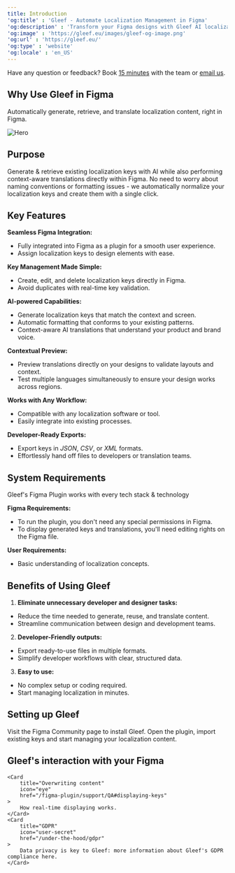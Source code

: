 ```yaml
---
title: Introduction
'og:title' : 'Gleef - Automate Localization Management in Figma'
'og:description' : 'Transform your Figma designs with Gleef AI localization tool. Automate key management, perform intelligent translations, and streamline workflows for designers, developers, and product managers.'
'og:image' : 'https://gleef.eu/images/gleef-og-image.png'
'og:url' : 'https://gleef.eu/'
'og:type' : 'website'
'og:locale' : 'en_US'
---
```


<Info>Have any question or feedback? Book [15 minutes](https://booking.gleef.eu/team/gleef/get-in-touch) with the team or [email us](mailto:contact@gleef.eu).</Info>

## Why Use Gleef in Figma
Automatically generate, retrieve, and translate localization content, right in Figma.

<img
    src="/images/figma-plugin_banner.png"
    alt="Hero"
/>

## Purpose
Generate & retrieve existing localization keys with AI while also performing context-aware translations directly within Figma.
No need to worry about naming conventions or formatting issues - we automatically normalize your localization keys and create them with a single click.

## Key Features
**Seamless Figma Integration:**
- Fully integrated into Figma as a plugin for a smooth user experience.
- Assign localization keys to design elements with ease.

**Key Management Made Simple:**
- Create, edit, and delete localization keys directly in Figma.
- Avoid duplicates with real-time key validation.

**AI-powered Capabilities:**
- Generate localization keys that match the context and screen.
- Automatic formatting that conforms to your existing patterns.
- Context-aware AI translations that understand your product and brand voice.

**Contextual Preview:**
- Preview translations directly on your designs to validate layouts and context.
- Test multiple languages simultaneously to ensure your design works across regions.

**Works with Any Workflow:**
- Compatible with any localization software or tool.
- Easily integrate into existing processes.

**Developer-Ready Exports:**
- Export keys in *JSON*, *CSV*, or *XML* formats.
- Effortlessly hand off files to developers or translation teams.



## System Requirements
<Check>Gleef's Figma Plugin works with every tech stack & technology</Check>

**Figma Requirements:**
- To run the plugin, you don't need any special permissions in Figma.
- To display generated keys and translations, you'll need editing rights on the Figma file.

**User Requirements:**
- Basic understanding of localization concepts.


## Benefits of Using Gleef
1.  **Eliminate unnecessary developer and designer tasks:**
* Reduce the time needed to generate, reuse, and translate content.
* Streamline communication between design and development teams.
2.  **Developer-Friendly outputs:**
* Export ready-to-use files in multiple formats.
* Simplify developer workflows with clear, structured data.
3.  **Easy to use:**
* No complex setup or coding required.
* Start managing localization in minutes.

## Setting up Gleef

<CardGroup cols={2}>
    <Card
        title="Install the plugin"
        icon="plug"
        href="http://figma.gleef.eu"
    >
        Visit the Figma Community page to install Gleef.
    </Card>
    <Card
        title="Start managing localization"
        icon="key"
        href="quickstart"
    >
        Open the plugin, import existing keys and start managing your localization content.
    </Card>
</CardGroup>

## Gleef's interaction with your Figma

<CardGroup cols={2}>

    <Card
        title="Overwriting content"
        icon="eye"
        href="/figma-plugin/support/QA#displaying-keys"
    >
        How real-time displaying works.
    </Card>
    <Card
        title="GDPR"
        icon="user-secret"
        href="/under-the-hood/gdpr"
    >
        Data privacy is key to Gleef: more information about Gleef's GDPR compliance here.
    </Card>
</CardGroup>